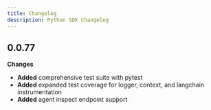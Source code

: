 ```yaml
---
title: Changelog
description: Python SDK Changelog
---
```


## 0.0.77

**Changes**
- **Added** comprehensive test suite with pytest
- **Added** expanded test coverage for logger, context, and langchain instrumentation
- **Added** agent inspect endpoint support
